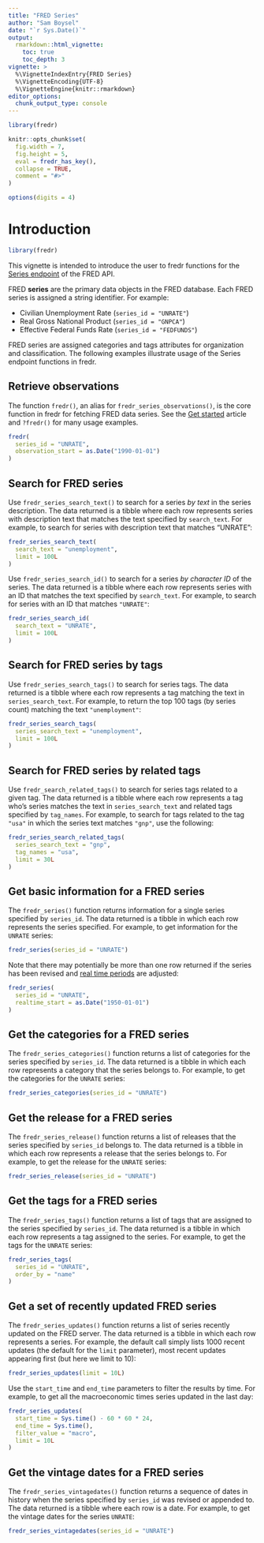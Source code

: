 ```yaml
---
title: "FRED Series"
author: "Sam Boysel"
date: "`r Sys.Date()`"
output: 
  rmarkdown::html_vignette:
    toc: true
    toc_depth: 3
vignette: >
  %\VignetteIndexEntry{FRED Series}
  %\VignetteEncoding{UTF-8}
  %\VignetteEngine{knitr::rmarkdown}
editor_options: 
  chunk_output_type: console
---
```


```r
library(fredr)

knitr::opts_chunk$set(
  fig.width = 7,
  fig.height = 5,
  eval = fredr_has_key(),
  collapse = TRUE,
  comment = "#>"
)

options(digits = 4)
```

# Introduction

```r
library(fredr)
```

This vignette is intended to introduce the user to fredr functions for the [Series endpoint](https://research.stlouisfed.org/docs/api/fred/#Series) of the FRED API.

FRED **series** are the primary data objects in the FRED database. Each FRED series is assigned a string identifier. For example:

-   Civilian Unemployment Rate (`series_id = "UNRATE"`)
-   Real Gross National Product (`series_id = "GNPCA"`)
-   Effective Federal Funds Rate (`series_id = "FEDFUNDS"`)

FRED series are assigned categories and tags attributes for organization and classification. The following examples illustrate usage of the Series endpoint functions in fredr.

## Retrieve observations

The function `fredr()`, an alias for `fredr_series_observations()`, is the core function in fredr for fetching FRED data series. See the [Get started](http://sboysel.github.io/fredr/articles/fredr.html) article and `?fredr()` for many usage examples.

```r
fredr(
  series_id = "UNRATE",
  observation_start = as.Date("1990-01-01")
)
```

## Search for FRED series

Use `fredr_series_search_text()` to search for a series *by text* in the series description. The data returned is a tibble where each row represents series with description text that matches the text specified by `search_text`. For example, to search for series with description text that matches "UNRATE":

```r
fredr_series_search_text(
  search_text = "unemployment",
  limit = 100L
)
```

Use `fredr_series_search_id()` to search for a series *by character ID* of the series. The data returned is a tibble where each row represents series with an ID that matches the text specified by `search_text`. For example, to search for series with an ID that matches `"UNRATE"`:

```r
fredr_series_search_id(
  search_text = "UNRATE",
  limit = 100L
)
```

## Search for FRED series by tags

Use `fredr_series_search_tags()` to search for series tags. The data returned is a tibble where each row represents a tag matching the text in `series_search_text`. For example, to return the top 100 tags (by series count) matching the text `"unemployment"`:

```r
fredr_series_search_tags(
  series_search_text = "unemployment",
  limit = 100L
)
```

## Search for FRED series by related tags

Use `fredr_search_related_tags()` to search for series tags related to a given tag. The data returned is a tibble where each row represents a tag who's series matches the text in `series_search_text` and related tags specified by `tag_names`. For example, to search for tags related to the tag `"usa"` in which the series text matches `"gnp"`, use the following:

```r
fredr_series_search_related_tags(
  series_search_text = "gnp",
  tag_names = "usa",
  limit = 30L
)
```

## Get basic information for a FRED series

The `fredr_series()` function returns information for a single series specified by `series_id`. The data returned is a tibble in which each row represents the series specified. For example, to get information for the `UNRATE` series:

```r
fredr_series(series_id = "UNRATE")
```

Note that there may potentially be more than one row returned if the series has been revised and [real time periods](https://research.stlouisfed.org/docs/api/fred/realtime_period.html) are adjusted:

```r
fredr_series(
  series_id = "UNRATE",
  realtime_start = as.Date("1950-01-01")
)
```

## Get the categories for a FRED series

The `fredr_series_categories()` function returns a list of categories for the series specified by `series_id`. The data returned is a tibble in which each row represents a category that the series belongs to. For example, to get the categories for the `UNRATE` series:

```r
fredr_series_categories(series_id = "UNRATE")
```

## Get the release for a FRED series

The `fredr_series_release()` function returns a list of releases that the series specified by `series_id` belongs to. The data returned is a tibble in which each row represents a release that the series belongs to. For example, to get the release for the `UNRATE` series:

```r
fredr_series_release(series_id = "UNRATE")
```

## Get the tags for a FRED series

The `fredr_series_tags()` function returns a list of tags that are assigned to the series specified by `series_id`. The data returned is a tibble in which each row represents a tag assigned to the series. For example, to get the tags for the `UNRATE` series:

```r
fredr_series_tags(
  series_id = "UNRATE",
  order_by = "name"
)
```

## Get a set of recently updated FRED series

The `fredr_series_updates()` function returns a list of series recently updated on the FRED server. The data returned is a tibble in which each row represents a series. For example, the default call simply lists 1000 recent updates (the default for the `limit` parameter), most recent updates appearing first (but here we limit to 10):

```r
fredr_series_updates(limit = 10L)
```

Use the `start_time` and `end_time` parameters to filter the results by time. For example, to get all the macroeconomic times series updated in the last day:

```r
fredr_series_updates(
  start_time = Sys.time() - 60 * 60 * 24,
  end_time = Sys.time(),
  filter_value = "macro",
  limit = 10L
)
```

## Get the vintage dates for a FRED series

The `fredr_series_vintagedates()` function returns a sequence of dates in history when the series specified by `series_id` was revised or appended to. The data returned is a tibble where each row is a date. For example, to get the vintage dates for the series `UNRATE`:

```r
fredr_series_vintagedates(series_id = "UNRATE")
```
